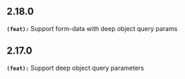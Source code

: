 ## 2.18.0
**`(feat):`** Support form-data with deep object query params

## 2.17.0
**`(feat):`** Support deep object query parameters


